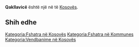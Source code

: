 {{Fshat në 
 | Emri                = Qakllavicë
 | EmriAlt                = 
 | NAME_SHORT_FORM=      
 | NAME_GENERIC=      
 | NAME_SORT_NAME_RO=      QAKLLAVICE
 | FULL_NAME_RO = Qakllavicë
 | FULL_NAME_ND_RO=Qakllavice
 | SORT_NAME_RG=QAKLLAVICE
 | FULL_NAME_RG=Qakllavicë
 | FULL_NAME_ND_RG=Qakllavice
 | SRP_NAME_SHORT_FORM=      
 | SRP_NAME_GENERIC=      
 | SRP_NAME_SORT_NAME_RO=      
 | SRP_FULL_NAME_RO = 
 | SRP_FULL_NAME_ND_RO=
 | SRP_SORT_NAME_RG=
 | SRP_FULL_NAME_RG=
 | SRP_FULL_NAME_ND_RG=
 | Emri (Rasa dhanore) = 
 | Figura              = 
 | Shteti              = Kosovo
 | Komuna              = 
 | Kodi postar         = 
 | Sipërfaqja          = 

 | Popullsia           = 

 | Regj. i popullsisë  = 
 | Dend. e popullsisë  = 
 | Faqja zyrtare       = 
 <!--- Koordinatat ----> 
 | Gjerësia            = 42.62
 | Gjatësia            = 21.146944
 | Lartësia            = 
}}
'''Qakllavicë''' është një [[]] në [[]] të [[Kosovës]].

<!-- == Gjeografia == -->
<!-- == Historia == -->
<!-- == Demografia == -->
== Shih edhe ==
{{Komuna }}
{{Kosovo-Administrata-Cung}}

[[Kategoria:Fshatra në Kosovës]]
[[Kategoria:Fshatra në Kommunes ]]
[[Kategoria:Vendbanime në Kosovës]]
